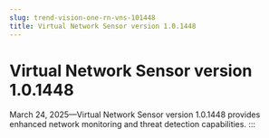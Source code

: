 ```yaml
---
slug: trend-vision-one-rn-vns-101448
title: Virtual Network Sensor version 1.0.1448
---
```

# Virtual Network Sensor version 1.0.1448

March 24, 2025—Virtual Network Sensor version 1.0.1448 provides enhanced network monitoring and threat detection capabilities.
:::
